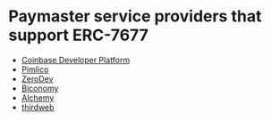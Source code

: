 # Paymaster service providers that support ERC-7677

* [Coinbase Developer Platform](https://www.coinbase.com/developer-platform)
* [Pimlico](https://docs.pimlico.io)
* [ZeroDev](https://docs.zerodev.app)
* [Biconomy](https://docs.biconomy.io/Paymaster/7677/)
* [Alchemy](https://docs.alchemy.com/reference/paymaster-api-endpoints)
* [thirdweb](https://portal.thirdweb.com/connect/account-abstraction/infrastructure)
